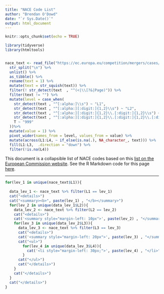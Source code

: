 ```yaml
---
title: "NACE Code List"
author: "Brendan O'Dowd"
date: "`r Sys.Date()`"
output: html_document
---
```


```r
knitr::opts_chunk$set(echo = TRUE)

library(tidyverse)
library(htmltools)


nace_text <- read_file("https://ec.europa.eu/competition/mergers/cases/index/nace_all.html") %>% 
  str_split("\n") %>% 
  unlist() %>% 
  as_tibble() %>% 
  rename(text = 1) %>% 
  mutate(text = str_squish(text)) %>% 
  filter(! str_detect(text  , "^(<|\\[?&|Page)")) %>% 
  filter(text != "") %>% 
  mutate(level = case_when(
    str_detect(text , "^[:alpha:]\\s") ~ "L1",
    str_detect(text , "^[:alpha:][:digit:]{1,2}\\s") ~ "L2",
    str_detect(text , "^[:alpha:][:digit:]{1,2}\\.[:digit:]{1,2}\\s") ~ "L3",
    str_detect(text , "^[:alpha:][:digit:]{1,2}\\.[:digit:]{1,2}\\.[:digit:]{1,2}\\s") ~ "L4",
    T ~ "999"
  ))%>% 
  mutate(value = 1) %>% 
  pivot_wider(names_from = level, values_from = value) %>% 
  mutate(across(L1:L4, ~ if_else(is.na(.), NA_character_, text))) %>% 
  fill(L1:L3,  .direction = "down") %>% 
  filter(!is.na(L4))
```


This document is a collapsible list of NACE codes based on this [list on the European Commission website](https://ec.europa.eu/). See the R Markdown code for this page [here](https://github.com/brendanjodowd/nace_page).

---

```r


for(lev_1 in unique(nace_text$L1)){
  
  data_lev_1 <- nace_text %>% filter(L1 == lev_1)
  cat("<details>")
  cat("<summary><b>", paste(lev_1) , "</b></summary>")
  for(lev_2 in unique(data_lev_1$L2)){
    data_lev_2 <- nace_text %>% filter(L2 == lev_2)
    cat("<details>")
    cat('<summary style="margin-left: 10px">', paste(lev_2) , "</summary>")
    for(lev_3 in unique(data_lev_2$L3)){
      data_lev_3 <- nace_text %>% filter(L3 == lev_3)
      cat("<details>")
      cat('<summary style="margin-left: 20px">', paste(lev_3) , "</summary>")
      cat("<ul>")
        for(lev_4 in unique(data_lev_3$L4)){
          cat('<li style="margin-left: 30px;">', paste(lev_4) , "</li>")
        }
      cat("</ul>")
      cat("</details>")
    }
    cat("</details>")
  }
  cat("</details>")
}

```






